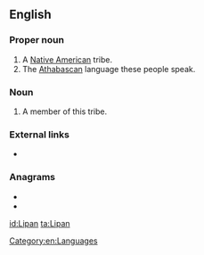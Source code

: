 {{also|lipan}}
==English==
{{wikipedia}}

===Proper noun===
{{en-proper noun}}

# A [[Native American]] tribe.
# The [[Athabascan]] language these people speak.

===Noun===
{{en-noun}}

# A member of this tribe.

===External links===
* {{ethnologue|code=apl}}

===Anagrams===
* {{l|en|lapin}}
* {{l|en|plain}}

[[Category:en:Languages]]

[[id:Lipan]]
[[ta:Lipan]]
